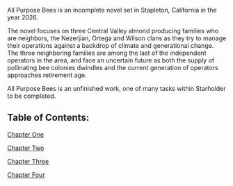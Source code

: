 All Purpose Bees is an incomplete novel set in Stapleton, California in the year 2026.

The novel focuses on three Central Valley almond producing families who are neighbors, the Nezerjian, Ortega and Wilson clans as they try to manage their operations against a backdrop of climate and generational change. The three neighboring families are among the last of the independent operators in the area, and face an uncertain future as both the supply of pollinating bee colonies dwindles and the current generation of operators approaches retirement age.

All Purpose Bees is an unfinished work, one of many tasks within Starholder to be completed.

## Table of Contents:

[Chapter One](https://www.blockstar.com/all-purpose-bees-chapter-1/)

[Chapter Two](https://www.blockstar.com/all-purpose-bees-chapter-2/)

[Chapter Three](https://www.blockstar.com/all-purpose-bees-chapter-3/)

[Chapter Four](https://www.blockstar.com/all-purpose-bees-chapter-4/)
